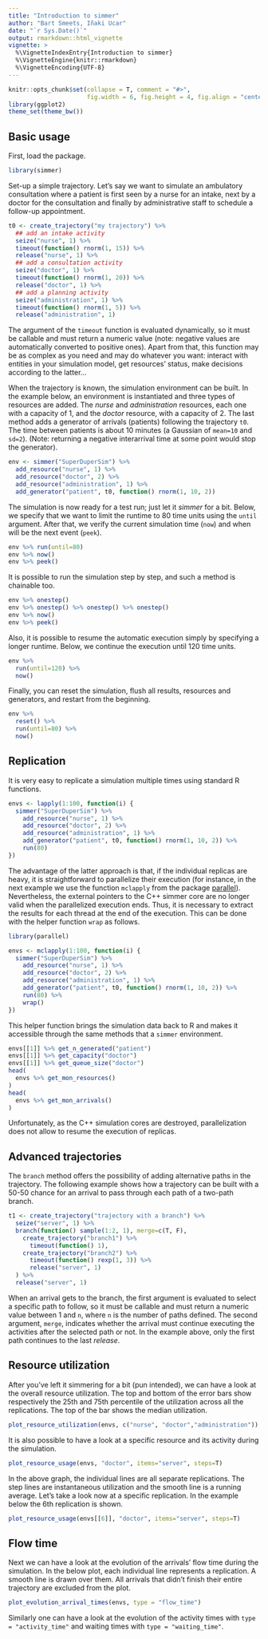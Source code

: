 ```yaml
---
title: "Introduction to simmer"
author: "Bart Smeets, Iñaki Ucar"
date: "`r Sys.Date()`"
output: rmarkdown::html_vignette
vignette: >
  %\VignetteIndexEntry{Introduction to simmer}
  %\VignetteEngine{knitr::rmarkdown}
  %\VignetteEncoding{UTF-8}
---
```


```r
knitr::opts_chunk$set(collapse = T, comment = "#>", 
                      fig.width = 6, fig.height = 4, fig.align = "center")
library(ggplot2)
theme_set(theme_bw())
```

## Basic usage

First, load the package.

```r
library(simmer)
```

Set-up a simple trajectory. Let's say we want to simulate an ambulatory consultation where a patient is first seen by a nurse for an intake, next by a doctor for the consultation and finally by administrative staff to schedule a follow-up appointment.

```r
t0 <- create_trajectory("my trajectory") %>%
  ## add an intake activity 
  seize("nurse", 1) %>%
  timeout(function() rnorm(1, 15)) %>%
  release("nurse", 1) %>%
  ## add a consultation activity
  seize("doctor", 1) %>%
  timeout(function() rnorm(1, 20)) %>%
  release("doctor", 1) %>%
  ## add a planning activity
  seize("administration", 1) %>%
  timeout(function() rnorm(1, 5)) %>%
  release("administration", 1)
```

The argument of the ```timeout``` function is evaluated dynamically, so it must be callable and must return a numeric value (note: negative values are automatically converted to positive ones). Apart from that, this function may be as complex as you need and may do whatever you want: interact with entities in your simulation model, get resources' status, make decisions according to the latter...

When the trajectory is known, the simulation environment can be built. In the example below, an environment is instantiated and three types of resources are added. The *nurse* and *administration* resources, each one with a capacity of 1, and the *doctor* resource, with a capacity of 2. The last method adds a generator of arrivals (patients) following the trajectory ```t0```. The time between patients is about 10 minutes (a Gaussian of ```mean=10``` and ```sd=2```). (Note: returning a negative interarrival time at some point would stop the generator).

```r
env <- simmer("SuperDuperSim") %>%
  add_resource("nurse", 1) %>%
  add_resource("doctor", 2) %>%
  add_resource("administration", 1) %>%
  add_generator("patient", t0, function() rnorm(1, 10, 2))
```

The simulation is now ready for a test run; just let it *simmer* for a bit. Below, we specify that we want to limit the runtime to 80 time units using the ```until``` argument. After that, we verify the current simulation time (```now```) and when will be the next event (```peek```).

```r
env %>% run(until=80)
env %>% now()
env %>% peek()
```

It is possible to run the simulation step by step, and such a method is chainable too.

```r
env %>% onestep()
env %>% onestep() %>% onestep() %>% onestep()
env %>% now()
env %>% peek()
```

Also, it is possible to resume the automatic execution simply by specifying a longer runtime. Below, we continue the execution until 120 time units.

```r
env %>% 
  run(until=120) %>%
  now()
```

Finally, you can reset the simulation, flush all results, resources and generators, and restart from the beginning.

```r
env %>% 
  reset() %>% 
  run(until=80) %>%
  now()
```

## Replication

It is very easy to replicate a simulation multiple times using standard R functions.

```r
envs <- lapply(1:100, function(i) {
  simmer("SuperDuperSim") %>%
    add_resource("nurse", 1) %>%
    add_resource("doctor", 2) %>%
    add_resource("administration", 1) %>%
    add_generator("patient", t0, function() rnorm(1, 10, 2)) %>%
    run(80)
})
```

The advantage of the latter approach is that, if the individual replicas are heavy, it is straightforward to parallelize their execution (for instance, in the next example we use the function ```mclapply``` from the package [parallel](https://stat.ethz.ch/R-manual/R-devel/library/parallel/doc/parallel.pdf)). Nevertheless, the external pointers to the C++ simmer core are no longer valid when the parallelized execution ends. Thus, it is necessary to extract the results for each thread at the end of the execution. This can be done with the helper function ```wrap``` as follows.

```r
library(parallel)

envs <- mclapply(1:100, function(i) {
  simmer("SuperDuperSim") %>%
    add_resource("nurse", 1) %>%
    add_resource("doctor", 2) %>%
    add_resource("administration", 1) %>%
    add_generator("patient", t0, function() rnorm(1, 10, 2)) %>%
    run(80) %>%
    wrap()
})
```

This helper function brings the simulation data back to R and makes it accessible through the same methods that a ```simmer``` environment.

```r
envs[[1]] %>% get_n_generated("patient")
envs[[1]] %>% get_capacity("doctor")
envs[[1]] %>% get_queue_size("doctor")
head(
  envs %>% get_mon_resources()
)
head(
  envs %>% get_mon_arrivals()
)
```

Unfortunately, as the C++ simulation cores are destroyed, parallelization does not allow to resume the execution of replicas.

## Advanced trajectories

The ```branch``` method offers the possibility of adding alternative paths in the trajectory. The following example shows how a trajectory can be built with a 50-50 chance for an arrival to pass through each path of a two-path branch.

```r
t1 <- create_trajectory("trajectory with a branch") %>%
  seize("server", 1) %>%
  branch(function() sample(1:2, 1), merge=c(T, F), 
    create_trajectory("branch1") %>%
      timeout(function() 1),
    create_trajectory("branch2") %>%
      timeout(function() rexp(1, 3)) %>%
      release("server", 1)
  ) %>%
  release("server", 1)
```

When an arrival gets to the branch, the first argument is evaluated to select a specific path to follow, so it must be callable and must return a numeric value between 1 and ```n```, where ```n``` is the number of paths defined. The second argument, ```merge```, indicates whether the arrival must continue executing the activities after the selected path or not. In the example above, only the first path continues to the last *release*.

## Resource utilization

After you've left it simmering for a bit (pun intended), we can have a look at the overall resource utilization. The top and bottom of the error bars show respectively the 25th and 75th percentile of the utilization across all the replications. The top of the bar shows the median utilization.

```r
plot_resource_utilization(envs, c("nurse", "doctor","administration"))
```

It is also possible to have a look at a specific resource and its activity during the simulation.

```r
plot_resource_usage(envs, "doctor", items="server", steps=T)
```

In the above graph, the individual lines are all separate replications. The step lines are instantaneous utilization and the smooth line is a running average. Let's take a look now at a specific replication. In the example below the 6th replication is shown.

```r
plot_resource_usage(envs[[6]], "doctor", items="server", steps=T)
```

## Flow time

Next we can have a look at the evolution of the arrivals' flow time during the simulation. In the below plot, each individual line represents a replication. A smooth line is drawn over them. All arrivals that didn't finish their entire trajectory are excluded from the plot.

```r
plot_evolution_arrival_times(envs, type = "flow_time")
```

Similarly one can have a look at the evolution of the activity times with ```type = "activity_time"``` and waiting times with ```type = "waiting_time"```.
